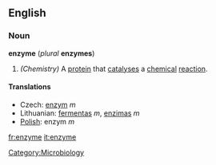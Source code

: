 ==English==
===Noun===
''' enzyme ''' (''plural'' '''enzymes''')

#''(Chemistry)'' A [[protein]] that [[catalysis|catalyses]] a [[chemical]] [[reaction]].

====Translations====
*Czech: [[enzym]] ''m''
*Lithuanian: [[fermentas]] ''m'', [[enzimas]] ''m''
*[[Polish]]: enzym ''m''

[[fr:enzyme]]
[[it:enzyme]]
[[Category:Microbiology]]